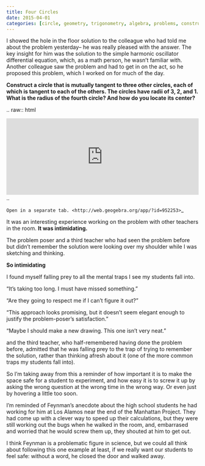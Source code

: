 ```yaml
---
title: Four Circles
date: 2015-04-01
categories: [circle, geometry, trigonometry, algebra, problems, construction, safety, letting go] 
---
```



I showed the hole in the floor solution to the colleague who had told me about the problem yesterday-- he was really pleased with the answer.  The key insight for him was the solution to the simple harmonic oscillator differential equation, which, as a math person, he wasn't familiar with.  Another colleague saw the problem and had to get in on the act, so he proposed this problem, which I worked on for much of the day.  

**Construct a circle that is mutually tangent to three other circles, each of which is tangent to each of the others.  The circles have radii of 3, 2, and 1.  What is the radius of the fourth circle?  And how do you locate its center?**




.. raw:: html

   <iframe scrolling="yes" src="https://tube.geogebra.org/material/iframe/id/952253/width/1920/height/916/border/888888/rc/true/ai/false/sdz/true/smb/true/stb/true/stbh/true/ld/true/sri/true/at/auto" width="100%" height="200px" style="border:1px;"> </iframe>
..

`Open in a separate tab. <http://web.geogebra.org/app/?id=952253>`_


It was an interesting experience working on the problem with other teachers in the room.  **It was intimidating.**

The problem poser and a third teacher who had seen the problem before but didn't remember the solution were looking over my shoulder while I was sketching and thinking.

**So intimidating**

I found myself falling prey to all the mental traps I see my students fall into.

"It's taking too long.  I must have missed something."

"Are they going to respect me if I can't figure it out?"

"This approach looks promising, but it doesn't seem elegant enough to justify the problem-poser's satisfaction."

"Maybe I should make a new drawing.  This one isn't very neat."

and the third teacher, who half-remembered having done the problem before, admitted that he was falling prey to the trap of trying to remember the solution, rather than thinking afresh about it (one of the more common traps my students fall into).

So I'm taking away from this a reminder of how important it is to make the space safe for a student to experiment, and how easy it is to screw it up by asking the wrong question at the wrong time in the wrong way.  Or even just by hovering a little too soon.

I'm reminded of Feynman's anecdote about the high school students he had working for him at Los Alamos near the end of the Manhattan Project.  They had come up with a clever way to speed up their calculations, but they were still working out the bugs when he walked in the room, and, embarrased and worried that he would screw them up, they shouted at him to get out.

I think Feynman is a problematic figure in science, but we could all think about following this one example at least, if we really want our students to feel safe:  without a word, he closed the door and walked away.



